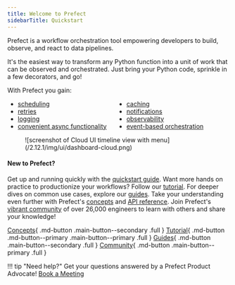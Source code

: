 ```yaml
---
title: Welcome to Prefect
sidebarTitle: Quickstart
---
```



Prefect is a workflow orchestration tool empowering developers to build, observe, and react to data pipelines.

It's the easiest way to transform any Python function into a unit of work that can be observed and orchestrated. Just bring your Python code, sprinkle in a few decorators, and go!

With Prefect you gain:

<ul class="ul-line-height-compress" style="columns: 2">
    <li> <a href="/concepts/schedules"> scheduling </a> </li>
    <li> <a href="/concepts/tasks/#task-arguments"> retries </a> </li>
    <li> <a href="/concepts/logs/"> logging </a> </li>
     <li> <a href="/concepts/task-runners/#task-runners"> convenient async functionality</a> </li>
    <li> <a href="/concepts/tasks/#caching"> caching</a> </li>
    <li> <a href="/cloud/automations/"> notifications</a> </li>
    <li> <a href="/cloud/overview/"> observability</a> </li>
    <li> <a href="/cloud/webhooks/"> event-based orchestration</a> </li>
</ul>

<figure markdown>
![screenshot of Cloud UI timeline view with menu](/2.12.1/img/ui/dashboard-cloud.png)
</figure>

#### New to Prefect?

Get up and running quickly with the [quickstart guide](/2.12.1/getting-started/quickstart/). 
Want more hands on practice to productionize your workflows? Follow our [tutorial](/2.12.1/tutorial/). 
For deeper dives on common use cases, explore our [guides](/2.12.1/guides/index/). 
Take your understanding even further with Prefect's [concepts](/2.12.1/concepts/index/) and [API reference](/2.12.1/api-ref/). 
Join Prefect's [vibrant community](/2.12.1/community/) of over 26,000 engineers to learn with others and share your knowledge!

[Concepts](/2.12.1/concepts)\{ .md-button .main-button--secondary .full } [Tutorial](/2.12.1/tutorial/)\{ .md-button .md-button--primary .main-button--primary .full }  [Guides](guides)\{ .md-button .main-button--secondary .full } [Community](community)\{ .md-button .main-button--primary .full }

!!! tip "Need help?"
    Get your questions answered by a Prefect Product Advocate! [Book a Meeting](https://calendly.com/prefect-experts/prefect-product-advocates?utm_campaign=prefect_docs_cloud&utm_content=prefect_docs&utm_medium=docs&utm_source=docs)
